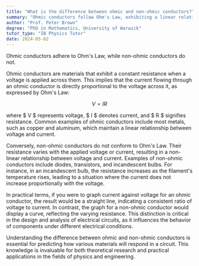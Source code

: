 ```yaml
---
title: "What is the difference between ohmic and non-ohmic conductors?"
summary: "Ohmic conductors follow Ohm's Law, exhibiting a linear relationship between voltage and current, whereas non-ohmic conductors do not adhere to this law and display non-linear behavior."
author: "Prof. Peter Brown"
degree: "PhD in Mathematics, University of Warwick"
tutor_type: "IB Physics Tutor"
date: 2024-05-02
---
```


Ohmic conductors adhere to Ohm's Law, while non-ohmic conductors do not.

Ohmic conductors are materials that exhibit a constant resistance when a voltage is applied across them. This implies that the current flowing through an ohmic conductor is directly proportional to the voltage across it, as expressed by Ohm's Law:

$$
V = IR
$$

where $ V $ represents voltage, $ I $ denotes current, and $ R $ signifies resistance. Common examples of ohmic conductors include most metals, such as copper and aluminum, which maintain a linear relationship between voltage and current.

Conversely, non-ohmic conductors do not conform to Ohm's Law. Their resistance varies with the applied voltage or current, resulting in a non-linear relationship between voltage and current. Examples of non-ohmic conductors include diodes, transistors, and incandescent bulbs. For instance, in an incandescent bulb, the resistance increases as the filament's temperature rises, leading to a situation where the current does not increase proportionally with the voltage.

In practical terms, if you were to graph current against voltage for an ohmic conductor, the result would be a straight line, indicating a consistent ratio of voltage to current. In contrast, the graph for a non-ohmic conductor would display a curve, reflecting the varying resistance. This distinction is critical in the design and analysis of electrical circuits, as it influences the behavior of components under different electrical conditions.

Understanding the difference between ohmic and non-ohmic conductors is essential for predicting how various materials will respond in a circuit. This knowledge is invaluable for both theoretical research and practical applications in the fields of physics and engineering.
    